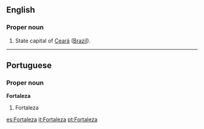 {{see|fortaleza}}
==English==

===Proper noun===
{{en-proper noun}}

#State capital of [[Ceará]] ([[Brazil]]).

----

==Portuguese==
===Proper noun===
'''Fortaleza'''
#Fortaleza

[[es:Fortaleza]]
[[it:Fortaleza]]
[[pt:Fortaleza]]